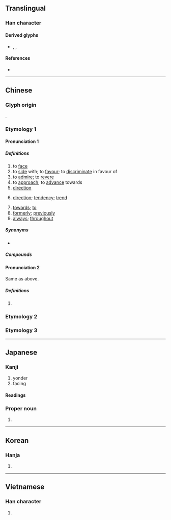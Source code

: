 {{also|何|同|回|嚮}}
{{character info/new}}
==Translingual==
{{stroke order}}

===Han character===
{{Han char|rn=30|rad=口|as=03|sn=6|four=27220|canj=HBR|ids=⿱丿冋}}

====Derived glyphs====
* {{l|mul|尙}}, {{l|mul|珦}}, {{l|mul|餉}}

====References====
* {{Han ref|kx=0176.040|dkj=03301|dj=0393.040|hdz=10579.080|uh=5411|ud=21521|bh=A656|bd=42582}}

----

==Chinese==

===Glyph origin===
{{Han etyl}}
{{Han compound|宀|口|t1=house|t2=window|ls=ic}}.

===Etymology 1===
{{zh-forms}}

====Pronunciation 1====
{{zh-pron
|m=xiàng
|ma=y
|c=hoeng3
|h=pfs=hiong
|md=
|mn=qz,tw,xm:hiòng/twvk,zz:hiàng/hiàⁿ/ǹg/tw:àⁿ
|mn_note=hiòng/hiàng - literary; hiàⁿ/ǹg/àⁿ - vernacular
|w=
|mc=2
|oc=y,2
|cat=v,n,prep,adv
}}

=====Definitions=====
{{zh-hanzi}}

# to [[face]]
# to [[side]] with; to [[favour]]; to [[discriminate]] in favour of
# to [[admire]]; to [[revere]]
# to [[approach]]; to [[advance]] towards
# [[direction]]
# {{lb|zh|figurative}} [[direction]]; [[tendency]]; [[trend]]
# [[towards]]; [[to]]
# [[formerly]]; [[previously]]
# [[always]]; [[throughout]]

=====Synonyms=====
* {{zh-l|往}}

=====Compounds=====
{{zh-der|向北|向前|向東|向下|向西|向導|向日葵|向來|方向|一向|不可向邇|不知去向|人心向背|人心所向|偏向|傾向|內向|共同趨向|出口導向|分向島|劉向|動向|去向|反向|反方向|取向|向上|向使|向例|向光|向光性|向化|向午|向善|向地性|向壁虛構|向壁虛造|向外|向學|向寵|向平之願|向年|向往|向後|向心力|向心花序|向斜層|向日|向日性|向時|向晚|向暮|向曉|向榮|向溼性|向火|向火乞兒|向當|向盤|向秀|向聲背實|向背|向著|向量|向錢看|向陽|向隅|向隅獨泣|向隅而泣|向電性|向非|向順|向風|單向|單向天線|單向道|外向|大方向|奈向|奮發向上|定向|定向天線|導向|導向思考|導向飛彈|導向魚雷|山向|志向|怒目相向|性向|性向測驗|意向|所向披靡|所向無前|所向無敵|投向|折節向學|指向|改惡向善|改過向善|斐然向風|方向燈|方向盤|方向舵|昏頭轉向|暈頭轉向|朝向|東向|東奔西向|橫向|欣欣向榮|歸向|歸向導引|民心趨向|民意向背|無計向|物件導向|特殊性向|發憤向上|相向|看風向|矇頭轉向|矛盾相向|航向|蘄向|護向|走向|趨向|轉向|迎向|迴向|逆向|逆向公車|逆向思考|逆向整合|邁向|鋒芒所向|雙向|雙向溝通|震旦方向|靡然向風|風向|風向標|風向球|風向袋}}

====Pronunciation 2====
Same as above.
{{zh-pron
|mc=1
|oc=n,1
|cat=pn
}}

=====Definitions=====
{{zh-hanzi}}

# {{surname|lang=zh}}

===Etymology 2===
{{zh-see|嚮}}

===Etymology 3===
{{zh-see|曏}}

{{zh-cat|Beginning}}

----

==Japanese==

===Kanji===
{{ja-kanji|grade=3|rs=口03}}

# yonder
# facing

====Readings====
{{ja-readings
|goon=こう<かう
|kanon=きょう<きやう
|on=しょう<しやう
|kun=む-く, む-かう<む-かふ, さきに
}}

{{attention|ja|okurigana for "saki ni"?}}
{{attention|ja|what kind of on-reading is "shō"?}}

===Proper noun===
{{ja-pos|むかい|proper|hhira=むかひ}}

# {{surname|lang=ja||sort=むかい}}

----

==Korean==

===Hanja===
{{ko-hanja|hangeul=[[향]], [[상]]|rv=hyang, sang|mr=hyang, sang}}

# {{defn|lang=ko|sort=口03}}

----

==Vietnamese==

===Han character===
{{vi-hantu|[[hướng]]|rs=口03}}

# {{defn|lang=vi|sort=口03}}